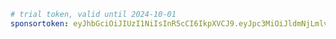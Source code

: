 ```yaml title="evcc.yaml"
# trial token, valid until 2024-10-01
sponsortoken: eyJhbGciOiJIUzI1NiIsInR5cCI6IkpXVCJ9.eyJpc3MiOiJldmNjLmlvIiwic3ViIjoidHJpYWwiLCJleHAiOjE3Mjc4MTI4MDAsImlhdCI6MTcyNjYwMzIwMCwic3BlIjp0cnVlLCJzcmMiOiJtYSJ9.rtH6crgY-0gWDC3Djep55hnw5lXnLgjjr0gC5vYbdes
```
